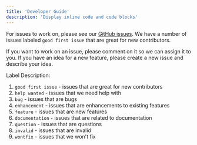 ```yaml
---
title: 'Developer Guide'
description: 'Display inline code and code blocks'
---
```



For issues to work on, please see our [GitHub issues](https://github.com/zeon-hq/zeon/issues). We have a number of issues labeled `good first issue` that are great for new contributors.

If you want to work on an issue, please comment on it so we can assign it to you. If you have an idea for a new feature, please create a new issue and describe your idea.

Label Description:
1. `good first issue` - issues that are great for new contributors
2. `help wanted` - issues that we need help with
3. `bug` - issues that are bugs
4. `enhancement` - issues that are enhancements to existing features
5. `feature` - issues that are new features
6. `documentation` - issues that are related to documentation
7. `question` - issues that are questions
8. `invalid` - issues that are invalid
9. `wontfix` - issues that we won't fix
